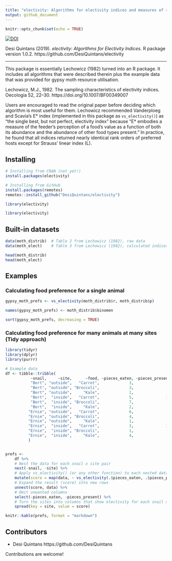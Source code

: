 ```yaml
---
title: "electivity: Algorithms for electivity indices and measures of resource use versus availability"
output: github_document
---
```


```r
knitr::opts_chunk$set(echo = TRUE)
```

[![DOI](https://zenodo.org/badge/201148710.svg)](https://zenodo.org/badge/latestdoi/201148710)

Desi Quintans (2019). _electivity: Algorithms for Electivity Indices._ R package version 1.0.2. https://github.com/DesiQuintans/electivity

---

This package is essentially Lechowicz (1982) turned into an R package. It includes
all algorithms that were described therein plus the example data that
was provided for gypsy moth resource utilisation.

Lechowicz, M.J., 1982. The sampling characteristics of electivity indices.
Oecologia 52, 22–30. https://doi.org/10.1007/BF00349007

Users are encouraged to read the original paper before deciding which algorithm
is most useful for them. Lechowicz recommended Vanderploeg and Scavia's E* index
(implemented in this package as `vs_electivity()`) as "the single best, but not
perfect, electivity index" because "E* embodies a measure of the feeder's
perception of a food's value as a function of both its abundance and the
abundance of other food types present." In practice, he found that all indices
returned nearly identical rank orders of preferred hosts except for Strauss'
linear index (L).


## Installing

```r
# Installing from CRAN (not yet!)
install.packages(electivity)

# Installing from GitHub
install.packages(remotes)
remotes::install_github("DesiQuintans/electivity")

library(electivity)
```

```r
library(electivity)
```


## Built-in datasets

```r
data(moth_distrib)  # Table 2 from Lechowicz (1982), raw data
data(moth_elect)    # Table 3 from Lechowicz (1982), calculated indices

head(moth_distrib)
head(moth_elect)
```


## Examples

### Calculating food preference for a single animal

```r
gypsy_moth_prefs <- vs_electivity(moth_distrib$r, moth_distrib$p)

names(gypsy_moth_prefs) <- moth_distrib$binomen

sort(gypsy_moth_prefs, decreasing = TRUE)
```

### Calculating food preference for many animals at many sites (Tidy approach)

```r
library(tidyr)
library(dplyr)
library(purrr)

# Example data
df <- tibble::tribble(
           ~snail,     ~site,      ~food, ~pieces_eaten, ~pieces_present,
           "Bert", "outside",   "Carrot",             3,               7,
           "Bert", "outside", "Broccoli",             3,               8,
           "Bert", "outside",     "Kale",             1,               1,
           "Bert",  "inside",   "Carrot",             5,              11,
           "Bert",  "inside", "Broccoli",             7,               3,
           "Bert",  "inside",     "Kale",             2,               4,
          "Ernie", "outside",   "Carrot",             6,               7,
          "Ernie", "outside", "Broccoli",             4,               8,
          "Ernie", "outside",     "Kale",             1,               1,
          "Ernie",  "inside",   "Carrot",             3,              11,
          "Ernie",  "inside", "Broccoli",             1,               3,
          "Ernie",  "inside",     "Kale",             4,               4
          )


prefs <- 
    df %>% 
    # Nest the data for each snail x site pair
    nest(-snail, -site) %>% 
    # Apply vs_electivity() (or any other function) to each nested dataframe
    mutate(score = map(data, ~ vs_electivity(.$pieces_eaten, .$pieces_present))) %>% 
    # Expand the result (score) into new rows
    unnest(score, data) %>% 
    # Omit unwanted columns
    select(-pieces_eaten, -pieces_present) %>% 
    # Turn the sites into columns that show electivity for each snail x food pair.
    spread(key = site, value = score)

knitr::kable(prefs, format = "markdown")
```


## Contributors

- Desi Quintans https://github.com/DesiQuintans

Contributions are welcome!
